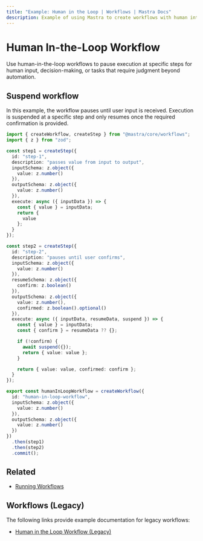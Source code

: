 ```yaml
---
title: "Example: Human in the Loop | Workflows | Mastra Docs"
description: Example of using Mastra to create workflows with human intervention points.
---
```


# Human In-the-Loop Workflow

Use human-in-the-loop workflows to pause execution at specific steps for human input, decision-making, or tasks that require judgment beyond automation.

## Suspend workflow

In this example, the workflow pauses until user input is received. Execution is suspended at a specific step and only resumes once the required confirmation is provided.

```typescript filename="src/mastra/workflows/example-human-in-loop.ts" showLineNumbers copy
import { createWorkflow, createStep } from "@mastra/core/workflows";
import { z } from "zod";

const step1 = createStep({
  id: "step-1",
  description: "passes value from input to output",
  inputSchema: z.object({
    value: z.number()
  }),
  outputSchema: z.object({
    value: z.number()
  }),
  execute: async ({ inputData }) => {
    const { value } = inputData;
    return {
      value
    };
  }
});

const step2 = createStep({
  id: "step-2",
  description: "pauses until user confirms",
  inputSchema: z.object({
    value: z.number()
  }),
  resumeSchema: z.object({
    confirm: z.boolean()
  }),
  outputSchema: z.object({
    value: z.number(),
    confirmed: z.boolean().optional()
  }),
  execute: async ({ inputData, resumeData, suspend }) => {
    const { value } = inputData;
    const { confirm } = resumeData ?? {};

    if (!confirm) {
      await suspend({});
      return { value: value };
    }

    return { value: value, confirmed: confirm };
  }
});

export const humanInLoopWorkflow = createWorkflow({
  id: "human-in-loop-workflow",
  inputSchema: z.object({
    value: z.number()
  }),
  outputSchema: z.object({
    value: z.number()
  })
})
  .then(step1)
  .then(step2)
  .commit();
```

## Related

- [Running Workflows](./running-workflows.mdx)

## Workflows (Legacy)

The following links provide example documentation for legacy workflows:

- [Human in the Loop Workflow (Legacy)](/examples/workflows_legacy/human-in-the-loop)

